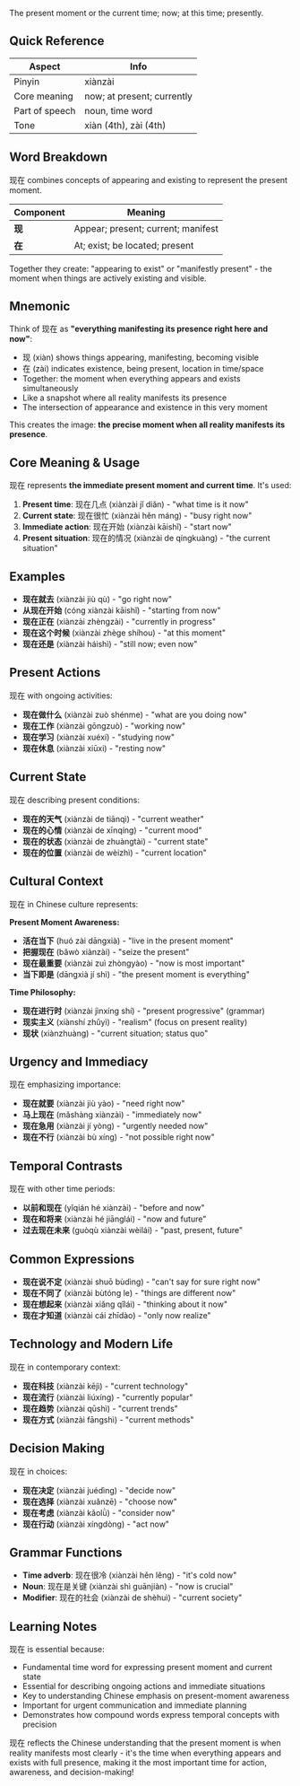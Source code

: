The present moment or the current time; now; at this time; presently.

## Quick Reference

| Aspect         | Info                              |
| -------------- | --------------------------------- |
| Pinyin         | xiànzài                           |
| Core meaning   | now; at present; currently        |
| Part of speech | noun, time word                   |
| Tone           | xiàn (4th), zài (4th)             |

## Word Breakdown

现在 combines concepts of appearing and existing to represent the present moment.

| Component | Meaning                                               |
| --------- | ----------------------------------------------------- |
| **现**    | Appear; present; current; manifest                   |
| **在**    | At; exist; be located; present                       |

Together they create: "appearing to exist" or "manifestly present" - the moment when things are actively existing and visible.

## Mnemonic

Think of 现在 as **"everything manifesting its presence right here and now"**:

- 现 (xiàn) shows things appearing, manifesting, becoming visible
- 在 (zài) indicates existence, being present, location in time/space
- Together: the moment when everything appears and exists simultaneously
- Like a snapshot where all reality manifests its presence
- The intersection of appearance and existence in this very moment

This creates the image: **the precise moment when all reality manifests its presence**.

## Core Meaning & Usage

现在 represents **the immediate present moment and current time**. It's used:

1. **Present time**: 现在几点 (xiànzài jǐ diǎn) - "what time is it now"
2. **Current state**: 现在很忙 (xiànzài hěn máng) - "busy right now"
3. **Immediate action**: 现在开始 (xiànzài kāishǐ) - "start now"
4. **Present situation**: 现在的情况 (xiànzài de qíngkuàng) - "the current situation"

## Examples

- **现在就去** (xiànzài jiù qù) - "go right now"
- **从现在开始** (cóng xiànzài kāishǐ) - "starting from now"
- **现在正在** (xiànzài zhèngzài) - "currently in progress"
- **现在这个时候** (xiànzài zhège shíhou) - "at this moment"
- **现在还是** (xiànzài háishì) - "still now; even now"

## Present Actions

现在 with ongoing activities:

- **现在做什么** (xiànzài zuò shénme) - "what are you doing now"
- **现在工作** (xiànzài gōngzuò) - "working now"
- **现在学习** (xiànzài xuéxí) - "studying now"
- **现在休息** (xiànzài xiūxi) - "resting now"

## Current State

现在 describing present conditions:

- **现在的天气** (xiànzài de tiānqì) - "current weather"
- **现在的心情** (xiànzài de xīnqíng) - "current mood"
- **现在的状态** (xiànzài de zhuàngtài) - "current state"
- **现在的位置** (xiànzài de wèizhì) - "current location"

## Cultural Context

现在 in Chinese culture represents:

**Present Moment Awareness:**
- **活在当下** (huó zài dāngxià) - "live in the present moment"
- **把握现在** (bǎwò xiànzài) - "seize the present"
- **现在最重要** (xiànzài zuì zhòngyào) - "now is most important"
- **当下即是** (dāngxià jí shì) - "the present moment is everything"

**Time Philosophy:**
- **现在进行时** (xiànzài jìnxíng shí) - "present progressive" (grammar)
- **现实主义** (xiànshí zhǔyì) - "realism" (focus on present reality)
- **现状** (xiànzhuàng) - "current situation; status quo"

## Urgency and Immediacy

现在 emphasizing importance:

- **现在就要** (xiànzài jiù yào) - "need right now"
- **马上现在** (mǎshàng xiànzài) - "immediately now"
- **现在急用** (xiànzài jí yòng) - "urgently needed now"
- **现在不行** (xiànzài bù xíng) - "not possible right now"

## Temporal Contrasts

现在 with other time periods:

- **以前和现在** (yǐqián hé xiànzài) - "before and now"
- **现在和将来** (xiànzài hé jiānglái) - "now and future"
- **过去现在未来** (guòqù xiànzài wèilái) - "past, present, future"

## Common Expressions

- **现在说不定** (xiànzài shuō bùdìng) - "can't say for sure right now"
- **现在不同了** (xiànzài bùtóng le) - "things are different now"
- **现在想起来** (xiànzài xiǎng qǐlái) - "thinking about it now"
- **现在才知道** (xiànzài cái zhīdào) - "only now realize"

## Technology and Modern Life

现在 in contemporary context:

- **现在科技** (xiànzài kējì) - "current technology"
- **现在流行** (xiànzài liúxíng) - "currently popular"
- **现在趋势** (xiànzài qūshì) - "current trends"
- **现在方式** (xiànzài fāngshì) - "current methods"

## Decision Making

现在 in choices:

- **现在决定** (xiànzài juédìng) - "decide now"
- **现在选择** (xiànzài xuǎnzē) - "choose now"
- **现在考虑** (xiànzài kǎolǜ) - "consider now"
- **现在行动** (xiànzài xíngdòng) - "act now"

## Grammar Functions

- **Time adverb**: 现在很冷 (xiànzài hěn lěng) - "it's cold now"
- **Noun**: 现在是关键 (xiànzài shì guānjiàn) - "now is crucial"
- **Modifier**: 现在的社会 (xiànzài de shèhuì) - "current society"

## Learning Notes

现在 is essential because:

- Fundamental time word for expressing present moment and current state
- Essential for describing ongoing actions and immediate situations
- Key to understanding Chinese emphasis on present-moment awareness
- Important for urgent communication and immediate planning
- Demonstrates how compound words express temporal concepts with precision

现在 reflects the Chinese understanding that the present moment is when reality manifests most clearly - it's the time when everything appears and exists with full presence, making it the most important time for action, awareness, and decision-making!
